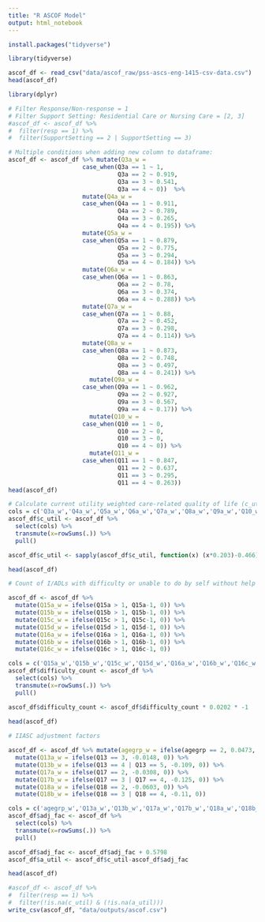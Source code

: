 ```yaml
---
title: "R ASCOF Model"
output: html_notebook
---
```


```r
install.packages("tidyverse")

```


```r
library(tidyverse)

ascof_df <- read_csv("data/ascof_raw/pss-ascs-eng-1415-csv-data.csv")
head(ascof_df)
```

```r
library(dplyr)

# Filter Response/Non-response = 1
# Filter Support Setting: Residential Care or Nursing Care = [2, 3]
#ascof_df <- ascof_df %>% 
#  filter(resp == 1) %>%
#  filter(SupportSetting == 2 | SupportSetting == 3)
```

```r
# Multiple conditions when adding new column to dataframe:
ascof_df <- ascof_df %>% mutate(Q3a_w =               
                     case_when(Q3a == 1 ~ 1, 
                               Q3a == 2 ~ 0.919,
                               Q3a == 3 ~ 0.541,
                               Q3a == 4 ~ 0))  %>%
                     mutate(Q4a_w =
                     case_when(Q4a == 1 ~ 0.911, 
                               Q4a == 2 ~ 0.789,
                               Q4a == 3 ~ 0.265,
                               Q4a == 4 ~ 0.195)) %>%
                     mutate(Q5a_w =
                     case_when(Q5a == 1 ~ 0.879, 
                               Q5a == 2 ~ 0.775,
                               Q5a == 3 ~ 0.294,
                               Q5a == 4 ~ 0.184)) %>%
                     mutate(Q6a_w =
                     case_when(Q6a == 1 ~ 0.863, 
                               Q6a == 2 ~ 0.78,
                               Q6a == 3 ~ 0.374,
                               Q6a == 4 ~ 0.288)) %>%
                     mutate(Q7a_w =
                     case_when(Q7a == 1 ~ 0.88, 
                               Q7a == 2 ~ 0.452,
                               Q7a == 3 ~ 0.298,
                               Q7a == 4 ~ 0.114)) %>%
                     mutate(Q8a_w =
                     case_when(Q8a == 1 ~ 0.873, 
                               Q8a == 2 ~ 0.748,
                               Q8a == 3 ~ 0.497,
                               Q8a == 4 ~ 0.241)) %>%
                       mutate(Q9a_w =
                     case_when(Q9a == 1 ~ 0.962, 
                               Q9a == 2 ~ 0.927,
                               Q9a == 3 ~ 0.567,
                               Q9a == 4 ~ 0.17)) %>%
                       mutate(Q10_w =
                     case_when(Q10 == 1 ~ 0, 
                               Q10 == 2 ~ 0,
                               Q10 == 3 ~ 0,
                               Q10 == 4 ~ 0)) %>%
                       mutate(Q11_w =
                     case_when(Q11 == 1 ~ 0.847, 
                               Q11 == 2 ~ 0.637,
                               Q11 == 3 ~ 0.295,
                               Q11 == 4 ~ 0.263))
head(ascof_df)
```


```r
# Calculate current utility weighted care-related quality of life (c_utility)
cols = c('Q3a_w','Q4a_w','Q5a_w','Q6a_w','Q7a_w','Q8a_w','Q9a_w','Q10_w','Q11_w')
ascof_df$c_util <- ascof_df %>% 
  select(cols) %>% 
  transmute(x=rowSums(.)) %>% 
  pull()

ascof_df$c_util <- sapply(ascof_df$c_util, function(x) (x*0.203)-0.466)

head(ascof_df)
```
```r
# Count of I/ADLs with difficulty or unable to do by self without help

ascof_df <- ascof_df %>% 
  mutate(Q15a_w = ifelse(Q15a > 1, Q15a-1, 0)) %>%
  mutate(Q15b_w = ifelse(Q15b > 1, Q15b-1, 0)) %>%
  mutate(Q15c_w = ifelse(Q15c > 1, Q15c-1, 0)) %>%
  mutate(Q15d_w = ifelse(Q15d > 1, Q15d-1, 0)) %>%
  mutate(Q16a_w = ifelse(Q16a > 1, Q16a-1, 0)) %>%
  mutate(Q16b_w = ifelse(Q16b > 1, Q16b-1, 0)) %>%
  mutate(Q16c_w = ifelse(Q16c > 1, Q16c-1, 0))

cols = c('Q15a_w','Q15b_w','Q15c_w','Q15d_w','Q16a_w','Q16b_w','Q16c_w')
ascof_df$difficulty_count <- ascof_df %>% 
  select(cols) %>% 
  transmute(x=rowSums(.)) %>% 
  pull()

ascof_df$difficulty_count <- ascof_df$difficulty_count * 0.0202 * -1
                                   
head(ascof_df)
```

```r
# IIASC adjustment factors

ascof_df <- ascof_df %>% mutate(agegrp_w = ifelse(agegrp == 2, 0.0473, 0)) %>%
  mutate(Q13a_w = ifelse(Q13 == 3, -0.0148, 0)) %>%
  mutate(Q13b_w = ifelse(Q13 == 4 | Q13 == 5, -0.109, 0)) %>%
  mutate(Q17a_w = ifelse(Q17 == 2, -0.0308, 0)) %>%
  mutate(Q17b_w = ifelse(Q17 == 3 | Q17 == 4, -0.125, 0)) %>%
  mutate(Q18a_w = ifelse(Q18 == 2, -0.0603, 0)) %>%
  mutate(Q18b_w = ifelse(Q18 == 3 | Q18 == 4, -0.11, 0))

cols = c('agegrp_w','Q13a_w','Q13b_w','Q17a_w','Q17b_w','Q18a_w','Q18b_w','difficulty_count')
ascof_df$adj_fac <- ascof_df %>% 
  select(cols) %>% 
  transmute(x=rowSums(.)) %>% 
  pull()

ascof_df$adj_fac <- ascof_df$adj_fac + 0.5798
ascof_df$a_util <- ascof_df$c_util-ascof_df$adj_fac

head(ascof_df)
```

```r
#ascof_df <- ascof_df %>% 
#  filter(resp == 1) %>%
#  filter(!is.na(c_util) & (!is.na(a_util)))
write_csv(ascof_df, "data/outputs/ascof.csv")
```


